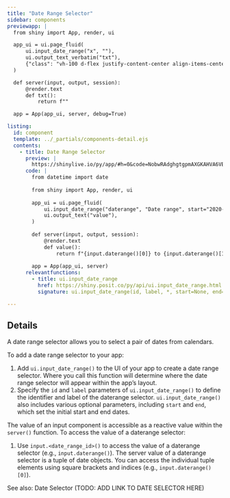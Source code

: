 ```yaml
---
title: "Date Range Selector"
sidebar: components 
previewapp: |
  from shiny import App, render, ui

  app_ui = ui.page_fluid(
      ui.input_date_range("x", ""),
      ui.output_text_verbatim("txt"),
      {"class": "vh-100 d-flex justify-content-center align-items-center px-4"}
  )

  def server(input, output, session):
      @render.text
      def txt():
          return f""

  app = App(app_ui, server, debug=True)

listing:
  id: component
  template: ../_partials/components-detail.ejs
  contents:
    - title: Date Range Selector
      preview: |
        https://shinylive.io/py/app/#h=0&code=NobwRAdghgtgpmAXGKAHVA6VBPMAaMAYwHsIAXOcpMAMwCdiYACAEygrIEt4nvVi6ZVuzgAdCOPqMmAZwAWnCNl4x+gpgEF0eJnUos4dHQFdO48WlQB9U0wC8TU1igBzOFZoAbUywAU4pkDHTgxFVGMyKzYKKzooCDd-MGjDeLdRfCYMgBERXTSxTJkyKEE7DIAmAAZqgFoqgEZ6hoyASjwAoKdiCPDIigAPMiSANyhvQvbxVvMJCAMaWUMRw18wiJ0esj6dGTgZGU5SVsROwIABLb6zpnO9ecMMQbIbhaYxid8Tm6DdODJjHQIEwaBkQOsyBgUnEEnAvsAqgBdAC+TDIxCY4IgfShIhhiVawAaKIysws6HsmnQvksNk4u2WhlaYGRiKAA
      code: |
        from datetime import date
        
        from shiny import App, render, ui
        
        app_ui = ui.page_fluid(
            ui.input_date_range("daterange", "Date range", start="2020-01-01"), #<<
            ui.output_text("value"),
        )
        
        def server(input, output, session):
            @render.text
            def value():
                return f"{input.daterange()[0]} to {input.daterange()[1]}"
        
        app = App(app_ui, server)
      relevantfunctions:
        - title: ui.input_date_range
          href: https://shiny.posit.co/py/api/ui.input_date_range.html
          signature: ui.input_date_range(id, label, *, start=None, end=None, min=None, max=None, format='yyyy-mm-dd', startview='month', weekstart=0, language='en', separator=' to ', width=None, autoclose=True)

---
```


:::{#component}
:::

## Details

<p>A date range selector allows you to select a pair of dates from calendars. </p>

<p>To add a date range selector to your app:</p>

 <ol>
  <li>
  Add `ui.input_date_range()` to the UI of your app to create a date range selector. Where you call this function will determine where the date range selector will appear within the app's layout. 
  </li>
  <li>
  Specify the `id` and `label` parameters of `ui.input_date_range()` to define the identifier and label of the daterange selector. `ui.input_date_range()` also includes various optional parameters, including `start` and `end`, which set the initial start and end dates.
  </li>
</ol>

The value of an input component is accessible as a reactive value within the `server()` function. To access the value of a daterange selector:</p>

<ol>
  <li>
  Use `input.<date_range_id>()` to access the value of a daterange selector (e.g., `input.daterange()`). The server value of a daterange selector is a tuple of date objects. You can access the individual tuple elements using square brackets and indices (e.g., `input.daterange()[0]`).
  </li>
</ol>

<p>See also: Date Selector (TODO: ADD LINK TO DATE SELECTOR HERE)</p>
